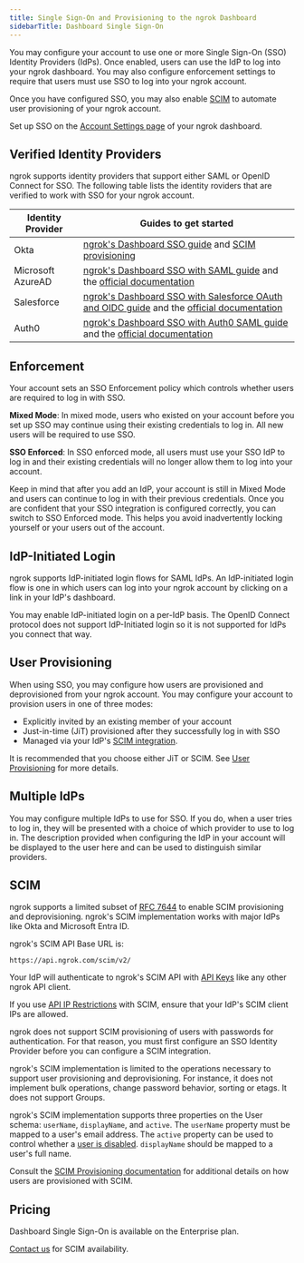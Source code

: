 ```yaml
---
title: Single Sign-On and Provisioning to the ngrok Dashboard
sidebarTitle: Dashboard Single Sign-On
---
```


You may configure your account to use one or more Single Sign-On (SSO) Identity
Providers (IdPs). Once enabled, users can use the IdP to log into your ngrok
dashboard. You may also configure enforcement settings to require that users
must use SSO to log into your ngrok account.

Once you have configured SSO, you may also enable [SCIM](#scim) to
automate user provisioning of your ngrok account.

Set up SSO on the [Account Settings page](https://dashboard.ngrok.com/settings)
of your ngrok dashboard.

## Verified Identity Providers

ngrok supports identity providers that support either SAML or OpenID Connect for SSO.
The following table lists the identity roviders that are verified to work with SSO for your ngrok account.

| Identity Provider | Guides to get started                                                                                                                                                                                                                                                              |
| ----------------- | ---------------------------------------------------------------------------------------------------------------------------------------------------------------------------------------------------------------------------------------------------------------------------------- |
| Okta              | [ngrok's Dashboard SSO guide](https://ngrok.com/docs/integrations/okta/dashboard-sso-okta-setup/) and [SCIM provisioning](https://ngrok.com/docs/integrations/okta/scim/)                                                                                                          |
| Microsoft AzureAD | [ngrok's Dashboard SSO with SAML guide](https://ngrok.com/docs/integrations/microsoft/sso-saml/) and the [official documentation](https://learn.microsoft.com/en-us/entra/architecture/auth-saml)                                                                                  |
| Salesforce        | [ngrok's Dashboard SSO with Salesforce OAuth and OIDC guide](https://ngrok.com/docs/integrations/salesforce/dashboard-sso-with-oidc) and the [official documentation](https://developer.salesforce.com/docs/atlas.en-us.api_rest.meta/api_rest/intro_oauth_and_connected_apps.htm) |
| Auth0             | [ngrok's Dashboard SSO with Auth0 SAML guide](https://ngrok.com/docs/integrations/auth0/dashboard-sso/) and the [official documentation](https://auth0.com/docs/quickstart/native/device/interactive)                                                                              |

## Enforcement

Your account sets an SSO Enforcement policy which controls whether users are
required to log in with SSO.

**Mixed Mode**: In mixed mode, users who existed on your account before you set
up SSO may continue using their existing credentials to log in. All new users
will be required to use SSO.

**SSO Enforced**: In SSO enforced mode, all users must use your SSO IdP to log
in and their existing credentials will no longer allow them to log into your
account.

Keep in mind that after you add an IdP, your account is still in Mixed Mode and
users can continue to log in with their previous credentials. Once you are
confident that your SSO integration is configured correctly, you can switch to
SSO Enforced mode. This helps you avoid inadvertently locking yourself or your
users out of the account.

## IdP-Initiated Login

ngrok supports IdP-initiated login flows for SAML IdPs. An IdP-initiated login
flow is one in which users can log into your ngrok account by clicking on a
link in your IdP's dashboard.

You may enable IdP-initiated login on a per-IdP basis. The OpenID Connect
protocol does not support IdP-Initiated login so it is not supported for IdPs
you connect that way.

## User Provisioning

When using SSO, you may configure how users are provisioned and deprovisioned
from your ngrok account. You may configure your account to provision users in one
of three modes:

- Explicitly invited by an existing member of your account
- Just-in-time (JiT) provisioned after they successfully log in with SSO
- Managed via your IdP's [SCIM integration](#scim).

It is recommended that you choose either JiT or SCIM. See [User
Provisioning](/iam/users/#provisioning) for more details.

## Multiple IdPs

You may configure multiple IdPs to use for SSO. If you do, when a user tries to
log in, they will be presented with a choice of which provider to use
to log in. The description provided when configuring the IdP in your account will be displayed to the user here and can be used to distinguish similar providers.

## SCIM

ngrok supports a limited subset of [RFC
7644](https://datatracker.ietf.org/doc/html/rfc7644) to enable SCIM
provisioning and deprovisioning. ngrok's SCIM implementation works with major
IdPs like Okta and Microsoft Entra ID.

ngrok's SCIM API Base URL is:

```
https://api.ngrok.com/scim/v2/
```

Your IdP will authenticate to ngrok's SCIM API with [API
Keys](/api/#authentication) like any other ngrok API client.

If you use [API IP Restrictions](/api/#ip-restrictions) with SCIM, ensure that
your IdP's SCIM client IPs are allowed.

ngrok does not support SCIM provisioning of users with passwords for
authentication. For that reason, you must first configure an SSO Identity
Provider before you can configure a SCIM integration.

ngrok's SCIM implementation is limited to the operations necessary to support
user provisioning and deprovisioning. For instance, it does not implement bulk
operations, change password behavior, sorting or etags. It does not support
Groups.

ngrok's SCIM implementation supports three properties on the User schema:
`userName`, `displayName`, and `active`. The `userName` property must be mapped
to a user's email address. The `active` property can be used to control whether
a [user is disabled](/iam/users/#disabling). `displayName` should be mapped to
a user's full name.

Consult the [SCIM Provisioning documentation](/iam/users/#scim) for additional
details on how users are provisioned with SCIM.

## Pricing

Dashboard Single Sign-On is available on the Enterprise plan.

[Contact us](mailto:support@ngrok.com) for SCIM availability.
